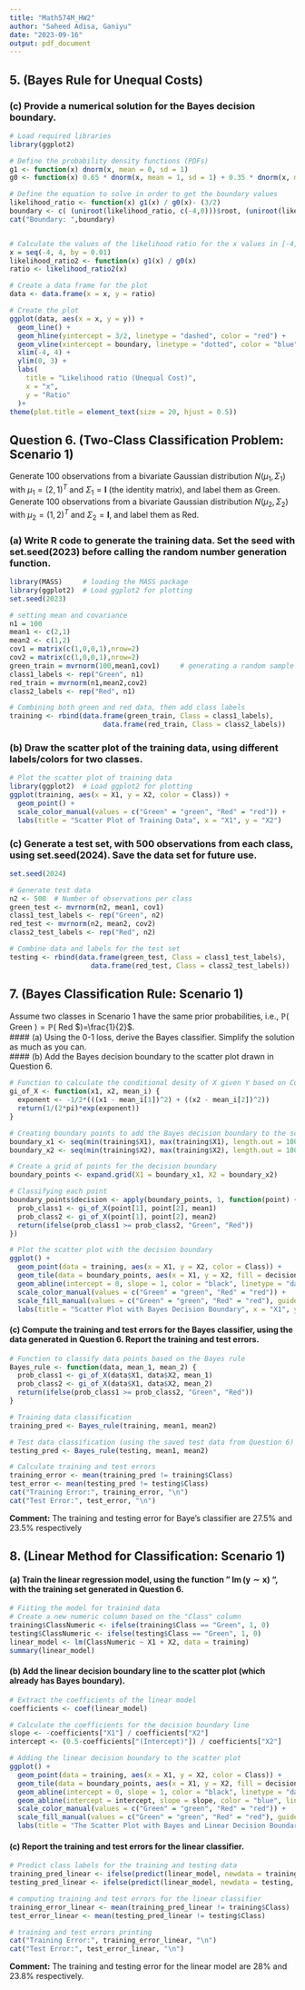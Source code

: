 ```yaml
---
title: "Math574M_HW2"
author: "Saheed Adisa, Ganiyu"
date: "2023-09-16"
output: pdf_document
---
```


## 5. (Bayes Rule for Unequal Costs)\

### (c) Provide a numerical solution for the Bayes decision boundary.
```r
# Load required libraries
library(ggplot2)

# Define the probability density functions (PDFs)
g1 <- function(x) dnorm(x, mean = 0, sd = 1)
g0 <- function(x) 0.65 * dnorm(x, mean = 1, sd = 1) + 0.35 * dnorm(x, mean = -1, sd = 2)

# Define the equation to solve in order to get the boundary values
likelihood_ratio <- function(x) g1(x) / g0(x)- (3/2)
boundary <- c( (uniroot(likelihood_ratio, c(-4,0)))$root, (uniroot(likelihood_ratio, c(0,4)))$root) 
cat("Boundary: ",boundary)


# Calculate the values of the likelihood ratio for the x values in [-4,4]
x = seq(-4, 4, by = 0.01)
likelihood_ratio2 <- function(x) g1(x) / g0(x)
ratio <- likelihood_ratio2(x)

# Create a data frame for the plot
data <- data.frame(x = x, y = ratio)

# Create the plot
ggplot(data, aes(x = x, y = y)) +
  geom_line() +
  geom_hline(yintercept = 3/2, linetype = "dashed", color = "red") +
  geom_vline(xintercept = boundary, linetype = "dotted", color = "blue") +
  xlim(-4, 4) +
  ylim(0, 3) +
  labs(
    title = "Likelihood ratio (Unequal Cost)",
    x = "x",
    y = "Ratio"
  )+
theme(plot.title = element_text(size = 20, hjust = 0.5))
```



## Question 6. (Two-Class Classification Problem: Scenario 1)\
Generate $100$ observations from a bivariate Gaussian distribution $N\left(\mu_1, \Sigma_1\right)$ with $\mu_1=(2,1)^T$ and $\Sigma_1=\mathbf{I}$ (the identity matrix), and label them as Green. Generate 100 observations from a bivariate Gaussian distribution $N\left(\mu_2, \Sigma_2\right)$ with $\mu_2=(1,2)^T$ and $\Sigma_2=\mathbf{I}$, and label them as Red.\

### (a) Write $\mathrm{R}$ code to generate the training data. Set the seed with set.seed(2023) before calling the random number generation function.\

```r
library(MASS)     # loading the MASS package
library(ggplot2)  # Load ggplot2 for plotting
set.seed(2023)

# setting mean and covariance
n1 = 100 
mean1 <- c(2,1) 
mean2 <- c(1,2)
cov1 = matrix(c(1,0,0,1),nrow=2)
cov2 = matrix(c(1,0,0,1),nrow=2)
green_train = mvrnorm(100,mean1,cov1)     # generating a random sample of 50 data points from a multivariate normal distribution
class1_labels <- rep("Green", n1)
red_train = mvrnorm(n1,mean2,cov2)
class2_labels <- rep("Red", n1)

# Combining both green and red data, then add class labels
training <- rbind(data.frame(green_train, Class = class1_labels),
                       data.frame(red_train, Class = class2_labels))
```



### (b) Draw the scatter plot of the training data, using different labels/colors for two classes.\
```r
# Plot the scatter plot of training data
library(ggplot2)  # Load ggplot2 for plotting
ggplot(training, aes(x = X1, y = X2, color = Class)) +
  geom_point() +
  scale_color_manual(values = c("Green" = "green", "Red" = "red")) +
  labs(title = "Scatter Plot of Training Data", x = "X1", y = "X2")
```


### (c) Generate a test set, with 500 observations from each class, using set.seed(2024). Save the data set for future use.\
```r
set.seed(2024)

# Generate test data
n2 <- 500  # Number of observations per class
green_test <- mvrnorm(n2, mean1, cov1)
class1_test_labels <- rep("Green", n2)
red_test <- mvrnorm(n2, mean2, cov2)
class2_test_labels <- rep("Red", n2)

# Combine data and labels for the test set
testing <- rbind(data.frame(green_test, Class = class1_test_labels),
                    data.frame(red_test, Class = class2_test_labels))
```



## 7. (Bayes Classification Rule: Scenario 1)\
Assume two classes in Scenario 1 have the same prior probabilities, i.e., $\mathbb{P}($ Green $)=\mathbb{P}($ Red $)=\frac{1}{2}$.\
#### (a) Using the 0-1 loss, derive the Bayes classifier. Simplify the solution as much as you can.\
#### (b) Add the Bayes decision boundary to the scatter plot drawn in Question 6.
```r
# Function to calculate the conditional desity of X given Y based on Cov = identity
gi_of_X <- function(x1, x2, mean_i) {
  exponent <- -1/2*(((x1 - mean_i[1])^2) + ((x2 - mean_i[2])^2))
  return(1/(2*pi)*exp(exponent))
}

# Creating boundary points to add the Bayes decision boundary to the scatter plot
boundary_x1 <- seq(min(training$X1), max(training$X1), length.out = 100)
boundary_x2 <- seq(min(training$X2), max(training$X2), length.out = 100)

# Create a grid of points for the decision boundary
boundary_points <- expand.grid(X1 = boundary_x1, X2 = boundary_x2)

# Classifying each point
boundary_points$decision <- apply(boundary_points, 1, function(point) {
  prob_class1 <- gi_of_X(point[1], point[2], mean1)  
  prob_class2 <- gi_of_X(point[1], point[2], mean2)
  return(ifelse(prob_class1 >= prob_class2, "Green", "Red"))
})

# Plot the scatter plot with the decision boundary
ggplot() +
  geom_point(data = training, aes(x = X1, y = X2, color = Class)) +
  geom_tile(data = boundary_points, aes(x = X1, y = X2, fill = decision), alpha = 0.2) +
  geom_abline(intercept = 0, slope = 1, color = "black", linetype = "dashed") +    # The boundary x1-x2 = 0 
  scale_color_manual(values = c("Green" = "green", "Red" = "red")) +
  scale_fill_manual(values = c("Green" = "green", "Red" = "red"), guide = FALSE) +
  labs(title = "Scatter Plot with Bayes Decision Boundary", x = "X1", y = "X2")

```


#### (c) Compute the training and test errors for the Bayes classifier, using the data generated in Question 6. Report the training and test errors.
```r
# Function to classify data points based on the Bayes rule
Bayes_rule <- function(data, mean_1, mean_2) {
  prob_class1 <- gi_of_X(data$X1, data$X2, mean_1)
  prob_class2 <- gi_of_X(data$X1, data$X2, mean_2)
  return(ifelse(prob_class1 >= prob_class2, "Green", "Red"))
}

# Training data classification
training_pred <- Bayes_rule(training, mean1, mean2) 

# Test data classification (using the saved test data from Question 6)
testing_pred <- Bayes_rule(testing, mean1, mean2)

# Calculate training and test errors
training_error <- mean(training_pred != training$Class)
test_error <- mean(testing_pred != testing$Class)
cat("Training Error:", training_error, "\n")
cat("Test Error:", test_error, "\n")

```

**Comment:** The training and testing error for Baye's classifier are $27.5\%$ and $23.5\%$ respectively


## 8. (Linear Method for Classification: Scenario 1)\
#### (a) Train the linear regression model, using the function " $\operatorname{lm}(\mathrm{y} \sim \mathrm{x})$ ", with the training set generated in Question 6.\
```r
# Fiiting the model for trainind data
# Create a new numeric column based on the "Class" column
training$ClassNumeric <- ifelse(training$Class == "Green", 1, 0)
testing$ClassNumeric <- ifelse(testing$Class == "Green", 1, 0)
linear_model <- lm(ClassNumeric ~ X1 + X2, data = training)
summary(linear_model)
```


#### (b) Add the linear decision boundary line to the scatter plot (which already has Bayes boundary).\
```r
# Extract the coefficients of the linear model
coefficients <- coef(linear_model)

# Calculate the coefficients for the decision boundary line
slope <- -coefficients["X1"] / coefficients["X2"]
intercept <- (0.5-coefficients["(Intercept)"]) / coefficients["X2"]

# Adding the linear decision boundary to the scatter plot
ggplot() +
  geom_point(data = training, aes(x = X1, y = X2, color = Class)) +
  geom_tile(data = boundary_points, aes(x = X1, y = X2, fill = decision), alpha = 0.2) +
  geom_abline(intercept = 0, slope = 1, color = "black", linetype = "dashed") +     # The boundary x2 = x1
  geom_abline(intercept = intercept, slope = slope, color = "blue", linetype = "dashed") +     # The boundary x2 = -0.044 + 1.077*x1 
  scale_color_manual(values = c("Green" = "green", "Red" = "red")) +
  scale_fill_manual(values = c("Green" = "green", "Red" = "red"), guide = FALSE) +
  labs(title = "The Scatter Plot with Bayes and Linear Decision Boundaries", x = "X1", y = "X2")

```


#### (c) Report the training and test errors for the linear classifier.\
```r
# Predict class labels for the training and testing data
training_pred_linear <- ifelse(predict(linear_model, newdata = training, type = "response") >= 0.5, "Green", "Red")
testing_pred_linear <- ifelse(predict(linear_model, newdata = testing, type = "response") >= 0.5, "Green", "Red")

# computing training and test errors for the linear classifier
training_error_linear <- mean(training_pred_linear != training$Class)
test_error_linear <- mean(testing_pred_linear != testing$Class)

# training and test errors printing
cat("Training Error:", training_error_linear, "\n")
cat("Test Error:", test_error_linear, "\n")

```

**Comment:** The training and testing error for the linear model are $28\%$ and $23.8\%$ respectively.





